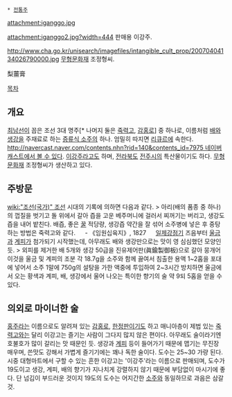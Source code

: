  * [[전통주]]

attachment:iganggo.jpg

attachment:iganggo2.jpg?width=444
판매용 이강주. 

http://www.cha.go.kr/unisearch/imagefiles/intangible_cult_prop/20070404134026790000.jpg
[[무형문화재]] 조정형씨.

梨薑膏

[[목차]]

== 개요 ==
[[최남선]]이 꼽은 조선 3대 명주[* 나머지 둘은 [[죽력고]], [[감홍로]]] 중 하나로, 이름처럼 [[배]]와 [[생강]]을 주재료로 하는 [[증류식 소주]]의 하나. 엄밀히 따지면 [[리큐르]]에 속한다. [[http://navercast.naver.com/contents.nhn?rid=140&contents_id=7975 네이버캐스트에서 볼 수 있다]].
[[이강주]]라고도 하며, [[전라북도]] [[전주시]]의 특산물이기도 하다. [[무형문화재]] 조정형씨가 생산하고 있다.

== 주방문 ==
[[wiki:"조선(국가)" 조선]] 시대의 기록에 의하면 다음과 같다.
> 아리(배의 품종 중 하나)의 껍질을 벗기고 돌 위에서 갈아 즙을 고운 베주머니에 걸러서 찌꺼기는 버리고, 생강도 즙을 내어 밭친다. 배즙, 좋은 [[꿀]] 적당량, 생강즙 약간을 잘 섞어 소주병에 넣은 후 중탕하는 방법은 죽력고와 같다.
　  - 《임원십육지》, 1827
　
[[일제강점기]] 즈음부터 [[울금]]과 [[계피]]가 첨가되기 시작했는데, 아무래도 배와 생강만으로는 맛이 영 심심했던 모양인 듯.
> 외피를 제거한 배 5개와 생강 50급을 진유제어판(眞鍮製御板)으로 갈아 뭉개어 이것을 울금 및 계피의 조분 각 18.7g을 소주와 함께 끓여서 침출한 용액 1~2홉을 포대에 넣어서 소주 1말에 750g의 설탕을 가한 액중에 투입하여 2~3시간 방치하면 울금에서 오는 황색과 계피, 배, 생강에서 울어 나오는 특이한 향기의 술 약 9되 5홉을 얻을 수 있다.
== 의외로 마이너한 술 ==
[[홍주]]라는 이름으로도 알려져 있는 [[감홍로]], [[한정판]]이기도 하고 매니아층이 제법 있는 [[죽력고]]와는 달리 이강고는 즐기는 사람이 그다지 많지 않은 편이다. 아무래도 술이라기엔 호불호가 많이 갈리는 맛 때문인 듯. 생강과 [[계피]] 등이 들어가기 때문에 맵기는 무진장 매우며, 쓴맛도 강해서 가볍게 즐기기에는 꽤나 독한 술이다. 도수는 25~30 가량 된다. 시중 대형마트에서 구할 수 있는 흔한 이강고는 '이강주'라는 이름으로 판매되며, 도수가 19도이고 생강, 계피, 배의 향기가 지나치게 강렬하지 않기 때문에 부담없이 마시기에 좋다. 단 넘김이 부드러운 것이지 19도의 도수는 어지간한 [[소주]]와 동일하므로 과음은 삼갈 것.
